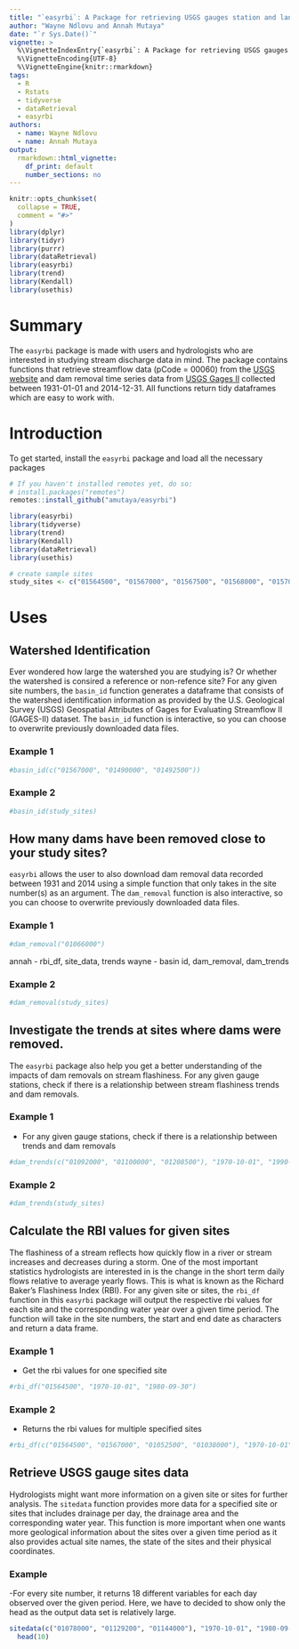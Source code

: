 ```yaml
---
title: "`easyrbi`: A Package for retrieving USGS gauges station and landuse data, and calculating stream flashiness"
author: "Wayne Ndlovu and Annah Mutaya"
date: "`r Sys.Date()`"
vignette: >
  %\VignetteIndexEntry{`easyrbi`: A Package for retrieving USGS gauges station and landuse data, and calculating stream flashiness}
  %\VignetteEncoding{UTF-8}
  %\VignetteEngine{knitr::rmarkdown}
tags:
  - R
  - Rstats
  - tidyverse
  - dataRetrieval
  - easyrbi
authors:
  - name: Wayne Ndlovu
  - name: Annah Mutaya
output:
  rmarkdown::html_vignette:
    df_print: default
    number_sections: no
---
```

```r
knitr::opts_chunk$set(
  collapse = TRUE,
  comment = "#>"
)
library(dplyr)
library(tidyr)
library(purrr)
library(dataRetrieval)
library(easyrbi)
library(trend)
library(Kendall)
library(usethis)
```



# Summary
The `easyrbi` package is made with users and hydrologists who are interested in studying stream discharge data in mind. The package contains functions that retrieve streamflow data (pCode = 00060) from the [USGS website](https://waterservices.usgs.gov/rest/Site-Test-Tool.html) and dam removal time series data from [USGS Gages II](https://www.sciencebase.gov/catalog/item/59692a64e4b0d1f9f05fbd39) collected between 1931-01-01 and 2014-12-31. All functions return tidy dataframes which are easy to work with.

# Introduction
To get started, install the `easyrbi` package and load all the necessary packages
```r
# If you haven't installed remotes yet, do so:
# install.packages("remotes")
remotes::install_github("amutaya/easyrbi")

library(easyrbi)
library(tidyverse)
library(trend)
library(Kendall)
library(dataRetrieval)
library(usethis)

# create sample sites
study_sites <- c("01564500", "01567000", "01567500", "01568000", "01570000", "01571500", "01573000", "01574000", "01574500", "01576500")
```


# Uses

## Watershed Identification
Ever wondered how large the watershed you are studying is? Or whether the watershed is consired a reference or non-refence site? For any given site numbers, the `basin_id` function generates a dataframe that consists of the watershed identification information as provided by the U.S. Geological Survey (USGS) Geospatial Attributes of Gages for Evaluating Streamflow II (GAGES-II) dataset. The `basin_id` function is interactive, so you can choose to overwrite previously downloaded data files.

### Example 1
```r
#basin_id(c("01567000", "01490000", "01492500"))
```

### Example 2
```r
#basin_id(study_sites)
```

## How many dams have been removed close to your study sites?
`easyrbi` allows the user to also download dam removal data recorded between 1931 and 2014 using a simple function that only takes in the site number(s) as an argument. The `dam_removal` function is also interactive, so you can choose to overwrite previously downloaded data files.

### Example 1
```r
#dam_removal("01066000")
```

annah - rbi_df, site_data, trends
wayne - basin id, dam_removal, dam_trends

### Example 2
```r
#dam_removal(study_sites)
```

## Investigate the trends at sites where dams were removed.
The `easyrbi` package also help you get a better understanding of the impacts of dam removals on stream flashiness. For any given gauge stations, check if there is a relationship between stream flashiness trends and dam removals.

### Example 1
- For any given gauge stations, check if there is a relationship between trends and dam removals 
```r
#dam_trends(c("01092000", "01100000", "01208500"), "1970-10-01", "1990-09-30")
```

### Example 2
```r
#dam_trends(study_sites)
```


## Calculate the RBI values for given sites
The flashiness of a stream reflects how quickly flow in a river or stream increases and decreases during a storm. One of the most important statistics hydrologists are interested in is the change in the short term daily flows relative to average yearly flows. This is what is known as the Richard Baker's Flashiness Index (RBI). For any given site or sites, the `rbi_df` function in this `easyrbi` package will output the respective rbi values for each site and the corresponding water year over a given time period. The function will take in the site numbers, the start and end date as characters and return a data frame. 

### Example 1
- Get the rbi values for one specified site
```r
#rbi_df("01564500", "1970-10-01", "1980-09-30")
```

### Example 2
- Returns the rbi values for multiple specified sites
```r
#rbi_df(c("01564500", "01567000", "01052500", "01038000"), "1970-10-01", "1980-09-30")
```


## Retrieve USGS gauge sites data
Hydrologists might want more information on a given site or sites for further analysis. The `sitedata` function provides more data for a specified site or sites that includes drainage per day, the drainage area and the corresponding water year. This function is more important when one wants more geological information about the sites over a given time period as it also provides actual site names, the state of the sites and their physical coordinates. 

### Example 
-For every site number, it returns 18 different variables for each day observed over the given period. Here, we have to decided to show only the head as the output data set is relatively large. 
```r
sitedata(c("01078000", "01129200", "01144000"), "1970-10-01", "1980-09-30") %>%
  head(10)
```
























